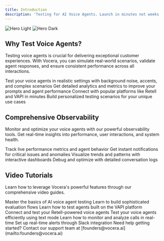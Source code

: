 ---
title: Introduction
description: 'Testing for AI Voice Agents. Launch in minutes not weeks by ensuring your agents deliver a seamless experience in every conversational scenario'
---

<img
  className="block dark:hidden"
  src="/images/hero-light.svg"
  alt="Hero Light"
/>
<img
  className="hidden dark:block"
  src="/images/hero-dark.svg"
  alt="Hero Dark"
/>

## Why Test Voice Agents?

Testing voice agents is crucial for delivering exceptional customer experiences. With Vocera, you can simulate real-world scenarios, validate agent responses, and ensure consistent performance across all interactions.

<CardGroup cols={2}>
  <Card
    title="Simulate Real Environments"
    icon="microphone-lines"
    href="/documentation/key-concepts/testing-agents/custom-agent"
  >
    Test your voice agents in realistic settings with background noise, accents, and complex scenarios
  </Card>
  <Card
    title="Gain Actionable Insights"
    icon="chart-line"
    href="/documentation/testing-voice-agents/metrics/overview"
  >
    Get detailed analytics and metrics to improve your prompts and agent performance
  </Card>
  <Card
    title="Rapid Integration"
    icon="bolt"
    href="/documentation/key-concepts/testing-agents/retell-integration"
  >
    Connect with popular platforms like Retell and VAPI in minutes
  </Card>
  <Card
    title="Custom Testing Flows"
    icon="code"
    href="/documentation/key-concepts/testing-agents/custom-agent"
  >
    Build personalized testing scenarios for your unique use cases
  </Card>
</CardGroup>

## Comprehensive Observability

Monitor and optimize your voice agents with our powerful observability tools. Get real-time insights into performance, user interactions, and system health.

<CardGroup cols={2}>
  <Card
    title="Real-Time Monitoring"
    icon="gauge-high"
    href="/documentation/key-concepts/observability/custom"
  >
    Track live performance metrics and agent behavior
  </Card>
  <Card
    title="Smart Alerting"
    icon="bell"
    href="/documentation/key-concepts/observability/vapi"
  >
    Get instant notifications for critical issues and anomalies
  </Card>
  <Card
    title="Performance Analytics"
    icon="chart-mixed"
    href="/documentation/testing-voice-agents/metrics/overview"
  >
    Visualize trends and patterns with interactive dashboards
  </Card>
  <Card
    title="Advanced Diagnostics"
    icon="magnifying-glass-chart"
    href="/documentation/key-concepts/observability/custom"
  >
    Debug and optimize with detailed conversation logs
  </Card>
</CardGroup>

## Video Tutorials

Learn how to leverage Vocera's powerful features through our comprehensive video guides.

<CardGroup cols={2}>
  <Card
    title="Getting Started Guide"
    icon="play"
    href="https://www.tella.tv/video/beginners-guide-to-testing-ai-voice-agents-al7v"
  >
    Master the basics of AI voice agent testing
  </Card>
  <Card
    title="Advanced Testing Techniques"
    icon="graduation-cap"
    href="https://www.tella.tv/video/advanced-voice-agent-testing-building-evals-2rnz"
  >
    Learn to build sophisticated evaluation flows
  </Card>
  <Card
    title="VAPI Integration Guide"
    icon="plug"
    href="https://www.tella.tv/video/testing-agents-built-on-vapi-apwk"
  >
    Learn how to test agents built on the VAPI platform
  </Card>
  <Card
    title="Retell Integration Setup"
    icon="link"
    href="https://www.tella.tv/video/retell-integration-2al4"
  >
    Connect and test your Retell-powered voice agents
  </Card>
  <Card
    title="Text Mode Testing"
    icon="message"
    href="https://www.tella.tv/video/testing-voice-agents-via-text-mode-1-44un"
  >
    Test your voice agents efficiently using text mode
  </Card>
  <Card
    title="Call Monitoring"
    icon="phone"
    href="https://www.tella.tv/video/observing-call-via-vocera-abd6"
  >
    Learn how to monitor and analyze calls in real-time
  </Card>
  <Card
    title="Slack Integration"
    icon="slack"
    href="https://www.tella.tv/video/integrate-slack-for-alerts-346a"
  >
    Set up real-time alerts through Slack integration
  </Card>
</CardGroup>


<Note>
  Need help getting started? Contact our support team at [founders@vocera.ai](mailto:founders@vocera.ai)
</Note>
